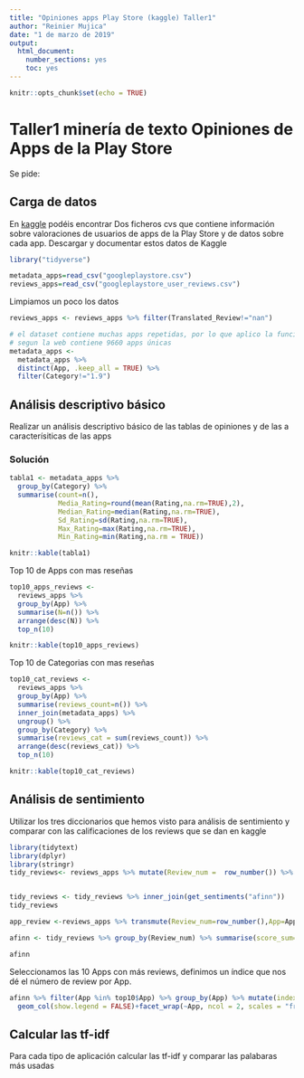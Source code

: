 ```yaml
---
title: "Opiniones apps Play Store (kaggle) Taller1"
author: "Reinier Mujica"
date: "1 de marzo de 2019"
output: 
  html_document: 
    number_sections: yes
    toc: yes
---
```


```r
knitr::opts_chunk$set(echo = TRUE)
```
# Taller1 minería de texto Opiniones de Apps de la Play Store

Se pide:

## Carga de datos
En [kaggle](https://www.kaggle.com/lava18/google-play-store-apps) podéis encontrar Dos ficheros cvs que contiene información sobre valoraciones de usuarios de apps de la Play Store y de datos sobre cada app. Descargar y documentar  estos datos de Kaggle


```r
library("tidyverse")
```


```r
metadata_apps=read_csv("googleplaystore.csv")
reviews_apps=read_csv("googleplaystore_user_reviews.csv")
```

Limpiamos un poco los datos

```r
reviews_apps <- reviews_apps %>% filter(Translated_Review!="nan")

# el dataset contiene muchas apps repetidas, por lo que aplico la función distinc,
# segun la web contiene 9660 apps únicas
metadata_apps <-
  metadata_apps %>%
  distinct(App, .keep_all = TRUE) %>%
  filter(Category!="1.9")
```

## Análisis descriptivo básico

Realizar un análisis descriptivo básico de las tablas de opiniones y de las a caracterísiticas de las apps

### Solución

```r
tabla1 <- metadata_apps %>% 
  group_by(Category) %>% 
  summarise(count=n(),
            Media_Rating=round(mean(Rating,na.rm=TRUE),2),
            Median_Rating=median(Rating,na.rm=TRUE),
            Sd_Rating=sd(Rating,na.rm=TRUE),
            Max_Rating=max(Rating,na.rm=TRUE),
            Min_Rating=min(Rating,na.rm = TRUE))

```

```r
knitr::kable(tabla1)
```


Top 10 de Apps con mas reseñas

```r
top10_apps_reviews <- 
  reviews_apps %>% 
  group_by(App) %>% 
  summarise(N=n()) %>% 
  arrange(desc(N)) %>% 
  top_n(10)

knitr::kable(top10_apps_reviews)
```

Top 10 de Categorias con mas reseñas

```r
top10_cat_reviews <- 
  reviews_apps %>% 
  group_by(App) %>% 
  summarise(reviews_count=n()) %>%
  inner_join(metadata_apps) %>% 
  ungroup() %>%
  group_by(Category) %>% 
  summarise(reviews_cat = sum(reviews_count)) %>%
  arrange(desc(reviews_cat)) %>% 
  top_n(10)

knitr::kable(top10_cat_reviews)

```
##  Análisis de sentimiento

Utilizar los tres  diccionarios que hemos visto para análisis de sentimiento   y comparar con las calificaciones de los reviews que se dan en kaggle


```r
library(tidytext)
library(dplyr)
library(stringr)
tidy_reviews<- reviews_apps %>% mutate(Review_num =  row_number()) %>% unnest_tokens(word, Translated_Review )


tidy_reviews <- tidy_reviews %>% inner_join(get_sentiments("afinn")) 
tidy_reviews
```


```r
app_review <-reviews_apps %>% transmute(Review_num=row_number(),App=App)

afinn <- tidy_reviews %>% group_by(Review_num) %>% summarise(score_sum=sum(score)) %>% inner_join(app_review)

afinn
```


Seleccionamos las  10 Apps con más reviews, definimos un índice que nos dé el número de review por App. 

```r
afinn %>% filter(App %in% top10$App) %>% group_by(App) %>% mutate(index=row_number()) %>% ggplot(aes(index, score_sum, fill = App)) +
  geom_col(show.legend = FALSE)+facet_wrap(~App, ncol = 2, scales = "free_y")
```



## Calcular las  tf-idf 
Para cada tipo de aplicación calcular las  tf-idf y comparar las palabaras más usadas

